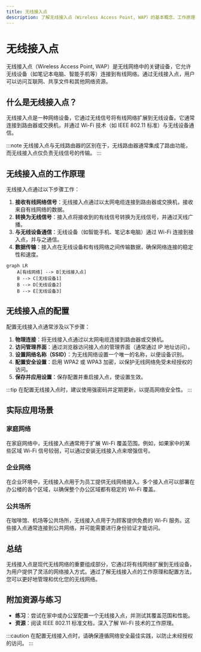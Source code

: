 ```yaml
---
title: 无线接入点
description: 了解无线接入点（Wireless Access Point, WAP）的基本概念、工作原理及其在实际网络中的应用。
---
```


# 无线接入点

无线接入点（Wireless Access Point, WAP）是无线网络中的关键设备，它允许无线设备（如笔记本电脑、智能手机等）连接到有线网络。通过无线接入点，用户可以访问互联网、共享文件和其他网络资源。

## 什么是无线接入点？

无线接入点是一种网络设备，它通过无线信号将有线网络扩展到无线设备。它通常连接到路由器或交换机，并通过 Wi-Fi 技术（如 IEEE 802.11 标准）与无线设备通信。

:::note
无线接入点与无线路由器的区别在于，无线路由器通常集成了路由功能，而无线接入点仅负责无线信号的传输。
:::

## 无线接入点的工作原理

无线接入点通过以下步骤工作：

1. **接收有线网络信号**：无线接入点通过以太网电缆连接到路由器或交换机，接收来自有线网络的数据。
2. **转换为无线信号**：接入点将接收到的有线信号转换为无线信号，并通过天线广播。
3. **与无线设备通信**：无线设备（如智能手机、笔记本电脑）通过 Wi-Fi 连接到接入点，并与之通信。
4. **数据传输**：接入点在无线设备和有线网络之间传输数据，确保网络连接的稳定性和速度。

```mermaid
graph LR
    A[有线网络] --> B[无线接入点]
    B --> C[无线设备1]
    B --> D[无线设备2]
    B --> E[无线设备3]
```

## 无线接入点的配置

配置无线接入点通常涉及以下步骤：

1. **物理连接**：将无线接入点通过以太网电缆连接到路由器或交换机。
2. **访问管理界面**：通过浏览器访问接入点的管理界面（通常通过 IP 地址访问）。
3. **设置网络名称（SSID）**：为无线网络设置一个唯一的名称，以便设备识别。
4. **配置安全设置**：启用 WPA2 或 WPA3 加密，以保护无线网络免受未经授权的访问。
5. **保存并应用设置**：保存配置并重启接入点，使设置生效。

:::tip
在配置无线接入点时，建议使用强密码并定期更新，以提高网络安全性。
:::

## 实际应用场景

### 家庭网络

在家庭网络中，无线接入点通常用于扩展 Wi-Fi 覆盖范围。例如，如果家中的某些区域 Wi-Fi 信号较弱，可以通过安装无线接入点来增强信号。

### 企业网络

在企业环境中，无线接入点用于为员工提供无线网络接入。多个接入点可以部署在办公楼的各个区域，以确保整个办公区域都有稳定的 Wi-Fi 覆盖。

### 公共场所

在咖啡馆、机场等公共场所，无线接入点用于为顾客提供免费的 Wi-Fi 服务。这些接入点通常连接到公共网络，并可能需要进行身份验证才能访问。

## 总结

无线接入点是现代无线网络的重要组成部分，它通过将有线网络扩展到无线设备，为用户提供了灵活的网络接入方式。通过了解无线接入点的工作原理和配置方法，您可以更好地管理和优化您的无线网络。

## 附加资源与练习

- **练习**：尝试在家中或办公室配置一个无线接入点，并测试其覆盖范围和性能。
- **资源**：阅读 IEEE 802.11 标准文档，深入了解 Wi-Fi 技术的工作原理。

:::caution
在配置无线接入点时，请确保遵循网络安全最佳实践，以防止未经授权的访问。
:::